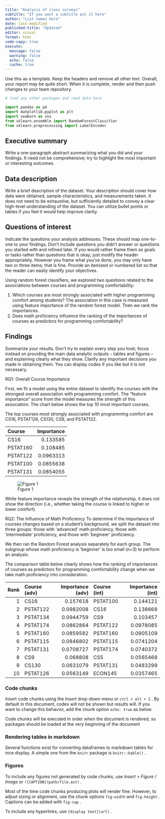 ```yaml
---
title: "Analysis of class surveys"
subtitle: "If you want a subtitle put it here"
author: "List names here"
date: last-modified
published-title: "Updated"
editor: visual
format: html
code-copy: true
execute:
  message: false
  warning: false
  echo: false
  cache: true
---
```


Use this as a template. Keep the headers and remove all other text. Overall, your report may be quite short. When it is complete, render and then push changes to your team repository.

```Python
# load any other packages and read data here

import pandas as pd
import matplotlib.pyplot as plt
import seaborn as sns
from sklearn.ensemble import RandomForestClassifier
from sklearn.preprocessing import LabelEncoder
```

## Executive summary

Write a one-paragraph abstract summarizing what you did and your findings. It need not be comprehensive; try to highlight the most important or interesting outcomes.

## Data description

Write a brief description of the dataset. Your description should cover how data were obtained, sample characteristics, and measurements taken. It does not need to be exhaustive, but sufficiently detailed to convey a clear high-level understanding of the dataset. You can utilize bullet points or tables if you feel it would help improve clarity.

## Questions of interest

Indicate the questions your analysis addresses. These should map one-to-one to your findings. Don't include questions you didn't answer or questions you started with and refined later. If you would rather frame them as goals or tasks rather than questions that is okay; just modify the header appropriately. However you frame what you've done, you may only have two or three items; that is fine. Provide an itemized or numbered list so that the reader can easily identify your objectives.

Using random forest classifiers, we explored two questions related to the associations between courses and programming comfortability:

1. Which courses are most strongly associated with higher programming comfort among students? The association in this case is measured using feature importance of the random forest model. Then we rank the importances.
2. Does math proficiency influence the ranking of the importances of courses as predictors for programming comfortability?

## Findings

Summarize your results. Don't try to explain every step you took; focus instead on providing the main data analytic outputs -- tables and figures -- and explaining clearly what they show. Clarify any important decisions you made in obtaining them. You can display codes if you like but it is not necessary.

RQ1: Overall Course Importance

First, we fit a model using the entire dataset to identify the courses with the strongest overall association with programming comfort. The "feature importance" score from the model measures the strength of this association. The chart below shows the top 10 most important courses.

The top courses most strongly associated with programming comfort are CS16, PSTAT126, CS130, CS9, and PSTAT122.

| Course   |   Importance |
|:---------|-------------:|
| CS16     |    0.133585  |
| PSTAT160 |    0.108485  |
| PSTAT122 |    0.0963313 |
| PSTAT100 |    0.0855638 |
| PSTAT131 |    0.0854055 |

![Figure 1](random_forest_course_ranking.png)

While feature importance reveals the strength of the relationship, it does not show the direction (i.e., whether taking the course is linked to higher or lower comfort).

RQ2: The Influence of Math Proficiency
To determine if the importance of courses changes based on a student's background, we split the dataset into three groups: those with 'advanced' math proficiency, those with 'intermediate' proficiency, and those with 'begineer' proficiency.

We then ran the Random Forest analysis separately for each group. The subgroup whose math proficiency is 'beginner' is too small (n=3) to perform an analysis.

The comparison table below clearly shows how the ranking of importances of courses as predictors for programming comfortability change when we take math proficiency into consideration.

|   Rank | Course (adv)   |   Importance (adv) | Course (int)   |   Importance (int) |
|-------:|:---------------|-------------------:|:---------------|-------------------:|
|      1 | CS16           |          0.157618  | PSTAT100       |          0.144121  |
|      2 | PSTAT122       |          0.0982008 | CS16           |          0.138668  |
|      3 | PSTAT134       |          0.0944759 | CS9            |          0.103457  |
|      4 | PSTAT174       |          0.0862864 | PSTAT122       |          0.0978085 |
|      5 | PSTAT160       |          0.0859582 | PSTAT160       |          0.0905109 |
|      6 | PSTAT115       |          0.0846802 | PSTAT115       |          0.0741204 |
|      7 | PSTAT131       |          0.0708727 | PSTAT174       |          0.0740372 |
|      8 | CS9            |          0.068808  | CS5            |          0.0565468 |
|      9 | CS130          |          0.0631079 | PSTAT131       |          0.0483299 |
|     10 | PSTAT126       |          0.0563149 | ECON145        |          0.0357465 |

### Code chunks

Insert code chunks using the *Insert* drop-down menu or `ctrl + alt + I` . By default in this document, codes will not be shown but results will. If you want to change this behavior, add the chunk option `echo: true` as below.

Code chunks will be executed in order when the document is rendered, so packages should be loaded at the very beginning of the document

### Rendering tables in markdown

Several functions exist for converting dataframes to markdown tables for nice display. A simple one from the `knitr` package is `knitr::kable()` .


### Figures

To include any figures not generated by code chunks, use *Insert \> Figure / Image* or `![CAPTION](path/file.ext)` .

Most of the time code chunks producing plots will render fine. However, to adjust sizing or alignment, use the chunk options `fig-width` and `fig-height` . Captions can be added with `fig-cap` .

To include any hyperlinks, use `[display text](url)` .